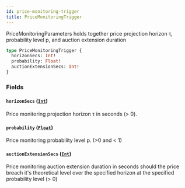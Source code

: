 ```yaml
---
id: price-monitoring-trigger
title: PriceMonitoringTrigger
---
```



PriceMonitoringParameters holds together price projection horizon τ, probability level p, and auction extension duration

```graphql
type PriceMonitoringTrigger {
  horizonSecs: Int!
  probability: Float!
  auctionExtensionSecs: Int!
}
```


### Fields

#### `horizonSecs` ([`Int`](/docs/v0.47/graphql/scalars/int))

Price monitoring projection horizon τ in seconds (&#x003E; 0).


#### `probability` ([`Float`](/docs/v0.47/graphql/scalars/float))

Price monitoring probability level p. (&#x003E;0 and &#x003C; 1)


#### `auctionExtensionSecs` ([`Int`](/docs/v0.47/graphql/scalars/int))

Price monitoring auction extension duration in seconds should the price
breach it's theoretical level over the specified horizon at the specified
probability level (&#x003E; 0)




